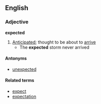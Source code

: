 ==English==
===Adjective===
'''expected'''

#[[Anticipated]]; thought to be about to [[arrive]]
#* The '''expected''' storm never arrived

====Antonyms====
*[[unexpected]]

====Related terms====
*[[expect]]
*[[expectation]]